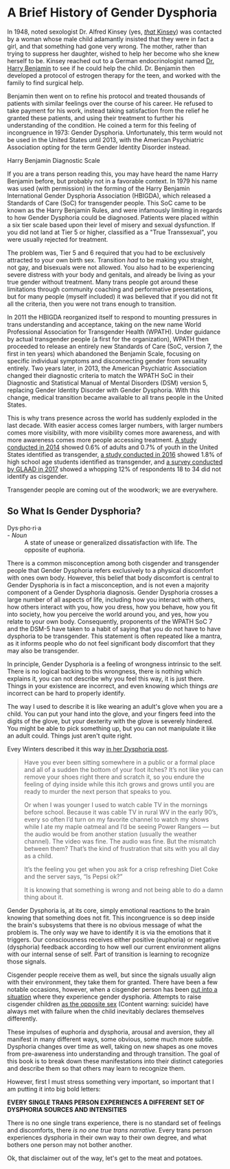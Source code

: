 
<PageMeta
  title="A Brief History of Gender Dysphoria"
  linkTitle="The History of Gender Dysphoria"
  description="The origins of Gender Dysphoria and the current meaning today."
/>

<Disclaimer />

# A Brief History of Gender Dysphoria

In 1948, noted sexologist Dr. Alfred Kinsey (yes, [*that* Kinsey](https://en.wikipedia.org/wiki/Alfred_Kinsey)) was contacted by a woman whose male child adamantly insisted that they were in fact a girl, and that something had gone very wrong. The mother, rather than trying to suppress her daughter, wished to help her become who she knew herself to be. Kinsey reached out to a German endocrinologist named [Dr. Harry Benjamin](https://en.wikipedia.org/wiki/Harry_Benjamin) to see if he could help the child. Dr. Benjamin then developed a protocol of estrogen therapy for the teen, and worked with the family to find surgical help.

Benjamin then went on to refine his protocol and treated thousands of patients with similar feelings over the course of his career. He refused to take payment for his work, instead taking satisfaction from the relief he granted these patients, and using their treatment to further his understanding of the condition. He coined a term for this feeling of incongruence in 1973: Gender Dysphoria. Unfortunately, this term would not be used in the United States until 2013, with the American Psychiatric Association opting for the term Gender Identity Disorder instead.

<Gutter>
  <Card>
    <Card.Media
      component={Image}
      src="/en/images/hbscale.gif"
      alt=""
    />
    <Card.Content>
      Harry Benjamin Diagnostic Scale
    </Card.Content>
  </Card>
</Gutter>

If you are a trans person reading this, you may have heard the name Harry Benjamin before, but probably not in a favorable context. In 1979 his name was used (with permission) in the forming of the Harry Benjamin International Gender Dysphoria Association (HBIGDA), which released a Standards of Care (SoC) for transgender people. This SoC came to be known as the Harry Benjamin Rules, and were infamously limiting in regards to how Gender Dysphoria could be diagnosed. Patients were placed within a six tier scale based upon their level of misery and sexual dysfunction. If you did not land at Tier 5 or higher, classified as a "True Transsexual", you were usually rejected for treatment.

The problem was, Tier 5 and 6 required that you had to be exclusively attracted to your own birth sex. Transition *had* to be making you straight, not gay, and bisexuals were not allowed. You also had to be experiencing severe distress with your body and genitals, and already be living as your true gender without treatment. Many trans people got around these limitations through community coaching and performative presentations, but for many people (myself included) it was believed that if you did not fit all the criteria, then you were not trans enough to transition.

In 2011 the HBIGDA reorganized itself to respond to mounting pressures in trans understanding and acceptance, taking on the new name World Professional Association for Transgender Health (WPATH). Under guidance by actual transgender people (a first for the organization), WPATH then proceeded to release an entirely new Standards of Care (SoC, version 7, the first in ten years) which abandoned the Benjamin Scale, focusing on specific individual symptoms and disconnecting gender from sexuality entirely. Two years later, in 2013, the American Psychiatric Association changed their diagnostic criteria to match the WPATH SoC in their Diagnostic and Statistical Manual of Mental Disorders (DSM) version 5, replacing Gender Identity Disorder with Gender Dysphoria. With this change, medical transition became available to all trans people in the United States.

This is why trans presence across the world has suddenly exploded in the last decade. With easier access comes larger numbers, with larger numbers comes more visibility, with more visibility comes more awareness, and with more awareness comes more people accessing treatment. [A study conducted in 2014](https://williamsinstitute.law.ucla.edu/wp-content/uploads/TransAgeReport.pdf) showed 0.6% of adults and 0.7% of youth in the United States identified as transgender, [a study conducted in 2016](https://www.cdc.gov/mmwr/volumes/68/wr/mm6803a3.htm) showed 1.8% of high school age students identified as transgender, and [a survey conducted by GLAAD in 2017](https://www.glaad.org/files/aa/2017_GLAAD_Accelerating_Acceptance.pdf) showed a whopping 12% of respondents 18 to 34 did not identify as cisgender.

Transgender people are coming out of the woodwork; we are everywhere.

## So What Is Gender Dysphoria?

<Gutter>
  <Quote>
    <dt>Dys·pho·ri·a</dt> - <em>Noun</em><br />
    <dd>A state of unease or generalized dissatisfaction with life. The opposite of euphoria.</dd>
  </Quote>
  <Card>
    <Card.Media
      component={Image}
      src="/en/images/glue.jpg"
      alt=""
    />
  </Card>
</Gutter>

There is a common misconception among both cisgender and transgender people that Gender Dysphoria refers exclusively to a physical discomfort with ones own body. However, this belief that body discomfort is central to Gender Dysphoria is in fact a misconception, and is not even a majority component of a Gender Dysphoria diagnosis. Gender Dysphoria crosses a large number of all aspects of life, including how you interact with others, how others interact with you, how you dress, how you behave, how you fit into society, how you perceive the world around you, and yes, how you relate to your own body. Consequently, proponents of the WPATH SoC 7 and the DSM-5 have taken to a habit of saying that you do not have to have dysphoria to be transgender. This statement is often repeated like a mantra, as it informs people who do not feel significant body discomfort that they may also be transgender.

In principle, Gender Dysphoria is a feeling of wrongness intrinsic to the self. There is no logical backing to this wrongness, there is nothing which explains it, you can not describe why you feel this way, it is just there. Things in your existence are incorrect, and even knowing which things *are* incorrect can be hard to properly identify.

The way I used to describe it is like wearing an adult's glove when you are a child. You can put your hand into the glove, and your fingers feed into the digits of the glove, but your dexterity with the glove is severely hindered. You might be able to pick something up, but you can not manipulate it like an adult could. Things just aren't quite right.

Evey Winters described it this way [in her Dysphoria post](https://eveywinters.com/2019/10/14/on-dysphoria-before-enduring-and-after/).

> Have you ever been sitting somewhere in a public or a formal place and all of a sudden the bottom of your foot itches? It’s not like you can remove your shoes right there and scratch it, so you endure the feeling of dying inside while this itch grows and grows until you are ready to murder the next person that speaks to you.
>
> Or when I was younger I used to watch cable TV in the mornings before school. Because it was cable TV in rural WV in the early 90’s, every so often I’d turn on my favorite channel to watch my shows while I ate my maple oatmeal and I’d be seeing Power Rangers — but the audio would be from another station (usually the weather channel). The video was fine. The audio was fine. But the mismatch between them? That’s the kind of frustration that sits with you all day as a child.
>
> It’s the feeling you get when you ask for a crisp refreshing Diet Coke and the server says, “Is Pepsi ok?”
>
> It is knowing that something is wrong and not being able to do a damn thing about it.

Gender Dysphoria is, at its core, simply emotional reactions to the brain knowing that something does not fit. This incongruence is so deep inside the brain's subsystems that there is no obvious message of what the problem is. The only way we have to identify it is via the emotions that it triggers. Our consciousness receives either positive (euphoria) or negative (dysphoria) feedback according to how well our current environment aligns with our internal sense of self. Part of transition is learning to recognize those signals.

Cisgender people receive them as well, but since the signals usually align with their environment, they take them for granted. There have been a few notable occasions, however, when a cisgender person has been [put into a situation](https://www.teenvogue.com/story/maisie-williams-arya-stark-game-of-thrones-affected-her-body-image) where they experience gender dysphoria. Attempts to raise cisgender children [as the opposite sex](https://www.nytimes.com/2004/05/12/us/david-reimer-38-subject-of-the-john-joan-case.html) (Content warning: suicide) have always met with failure when the child inevitably declares themselves differently.

These impulses of euphoria and dysphoria, arousal and aversion, they all manifest in many different ways, some obvious, some much more subtle. Dysphoria changes over time as well, taking on new shapes as one moves from pre-awareness into understanding and through transition. The goal of this book is to break down these manifestations into their distinct categories and describe them so that others may learn to recognize them.

However, first I must stress something very important, so important that I am putting it into big bold letters:

**EVERY SINGLE TRANS PERSON EXPERIENCES A DIFFERENT SET OF DYSPHORIA SOURCES AND INTENSITIES**

There is no one single trans experience, there is no standard set of feelings and discomforts, there *is no one true trans narrative*. Every trans person experiences dysphoria in their own way to their own degree, and what bothers one person may not bother another.

Ok, that disclaimer out of the way, let's get to the meat and potatoes.
